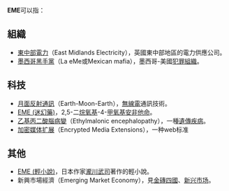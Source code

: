 '''EME'''可以指：
==組織==
*[[東中部電力|東中部電力]]（East Midlands Electricity），英國東中部地區的電力供應公司。
*[[墨西哥黑手黨|墨西哥黑手黨]]（La eMe或Mexican mafia），墨西哥-美國[[犯罪組織|犯罪組織]]。
==科技==
*[[月面反射通訊|月面反射通訊]]（Earth-Moon-Earth），[[無線電|無線電]]通訊技術。
*[[EME_(迷幻藥)|EME (迷幻藥)]]，2,5-二[[烷氧基|烷氧基]]-4-[[甲氧基|甲氧基]][[安非他命|安非他命]]。
*[[乙基丙二酸腦病變|乙基丙二酸腦病變]]（Ethylmalonic encephalopathy），一種[[遺傳疾病|遺傳疾病]]。
*[[加密媒体扩展|加密媒体扩展]]（Encrypted Media Extensions），一种web标准

==其他==
*[[EME_(輕小說)|EME (輕小說)]]，日本作家[[瀧川武司|瀧川武司]]著作的輕小說。
*新興市場經濟（Emerging Market Economy），見[[金磚四國|金磚四國]]、[[新兴市场|新兴市场]]。

{{disambig|Cat=三字拉丁字母缩写消歧义}}